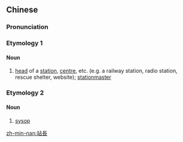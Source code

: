 {{also|站长}}
==Chinese==
{{zh-forms|s=站长}}

===Pronunciation===
{{zh-pron
|m=zhànzhǎng
|c=zaam6 zoeng2
|mn=qz:chǎm-tiúⁿ/tw,xm:chām-tiúⁿ/zz:chām-tióⁿ
|cat=n
}}

===Etymology 1===
{{zh-compound|站|長|station|chief; head}}

====Noun====
{{zh-noun}}

# [[head]] of a [[station]], [[centre]], etc. (e.g. a railway station, radio station, rescue shelter, website); [[stationmaster]]

===Etymology 2===
{{zh-compound|站|長|shortening of {{zh-l|網站|website}}|chief; head}}

====Noun====
{{zh-noun}}

# [[sysop]]

[[zh-min-nan:站長]]